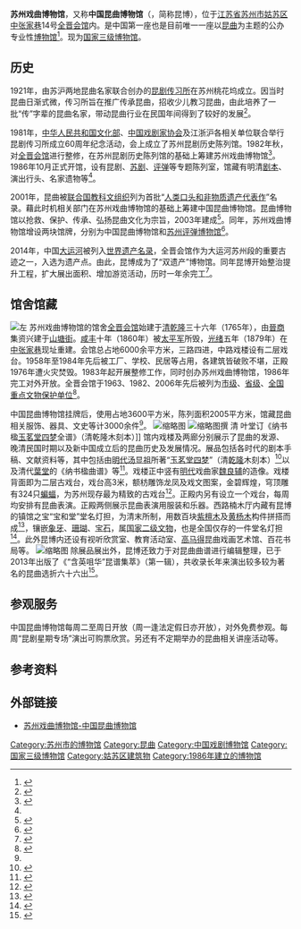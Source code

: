 {{Infobox museum
 |名称    = 中国昆曲博物馆<br />The China Kunqu Museum<br />苏州戏曲博物馆<br />Suzhou Museum of Opera and Theater
 |其他名称= 
 |logo =
 |logosize =
 |logo_caption =
 |图像    =The China Kunqu Museum 180420 01.jpg 
 |图像大小=220px 
 |图像说明=苏州戏曲博物馆正门 
 |map_type= <!-- Template:Location map系列的模板地名，例如China-->
 |latitude=
 |longitude=
 |map_size= <!-- default 220-->
 |map_caption=
 |坐标    = 
 |established    = 苏州戏曲博物馆：1986年<br />中国昆曲博物馆：2003年
 |location    = {{CHN}}[[江苏省|江苏省]][[苏州市|苏州市]][[姑苏区|姑苏区]][[中张家巷|中张家巷]]14号<br />{{Coord|31.3149036|N|120.6316177|E|display=inline,title}}
 |type    = 专业博物馆
 |collections    = <!--藏品类别-->
 |collection_size    = <!--馆藏规模-->
 |visitors    = <!--参观人数-->
 |founder    = <!--建立者-->
 |director    = 郭腊梅
 |owner    = <!--所有者-->
 |website    = [http://www.kunopera.com.cn/IndexKQ.aspx 中国昆曲博物馆]
}}
{{文物保护单位
|级别 = 1
|名称 = 全晋会馆
|子项 = 
|图片 = The China Kunqu Museum 180420 02.jpg
|图片大小 = 220px
|说明 = <!-- 图片说明 -->
|省名 = 
|市/县名 = 
|所在 = [[江苏省|江苏省]][[苏州市|苏州市]][[姑苏区|姑苏区]][[中张家巷|中张家巷]]
|分类 = 古建筑
|时代 = [[清|清]]
|编号 = 6-530
|登录 = [[2006年|2006年]]
|坐标 = 
}}

'''苏州戏曲博物馆'''，又称'''中国昆曲博物馆'''（{{Lang-en|The China Kunqu Museum}}，简称昆博），位于[[江苏省|江苏省]][[苏州市|苏州市]][[姑苏区|姑苏区]][[中张家巷|中张家巷]]14号[[全晋会馆|全晋会馆]]内。是中国第一座也是目前唯一一座以[[昆曲|昆曲]]为主题的公办专业性[[博物馆|博物馆]]<ref>{{Cite web|url=http://paper.people.com.cn/rmrbhwb/html/2016-08/24/content_1706670.htm|title=两岸青少年苏州感受昆曲之美|accessdate=2018-04-23|author=刘欢|date=2016-08-24|work=人民日报海外版|publisher=|deadurl=yes|archiveurl=https://web.archive.org/web/20180507100621/http://paper.people.com.cn/rmrbhwb/html/2016-08/24/content_1706670.htm|archivedate=2018-05-07}}</ref>。现为[[国家三级博物馆|国家三级博物馆]]。

== 历史 ==
1921年，由苏沪两地昆曲名家联合创办的[[昆剧传习所|昆剧传习所]]在苏州桃花坞成立。因当时昆曲日渐式微，传习所旨在推广传承昆曲，招收少儿教习昆曲，由此培养了一批“传”字辈的昆曲名家，带动昆曲行业在民国年间得到了较好的发展<ref>{{Cite book|url=http://www.dfzb.suzhou.gov.cn/database_books_detail.aspx?bid=2188|title=《苏州戏曲志》|last=|first=|publisher=古吴轩出版社|year=1998.10|isbn=9787805743806|location=|pages=|chapter=机构|deadurl=no|archiveurl=https://web.archive.org/web/20180507100618/http://www.dfzb.suzhou.gov.cn/database_books_detail.aspx?bid=2188|archivedate=2018-05-07}}</ref>。

1981年，[[中华人民共和国文化部|中华人民共和国文化部]]、[[中国戏剧家协会|中国戏剧家协会]]及江浙沪各相关单位联合举行昆剧传习所成立60周年纪念活动，会上成立了苏州昆剧历史陈列馆。1982年秋，对[[全晋会馆|全晋会馆]]进行整修，在苏州昆剧历史陈列馆的基础上筹建苏州戏曲博物馆<ref>{{Cite book|url=http://www.dfzb.suzhou.gov.cn/database_books_detail.aspx?bid=2188|title=《苏州戏曲志》|last=|first=|publisher=古吴轩出版社|year=1998.10|isbn=9787805743806|location=|pages=|chapter=综述|deadurl=no|archiveurl=https://web.archive.org/web/20180507100618/http://www.dfzb.suzhou.gov.cn/database_books_detail.aspx?bid=2188|archivedate=2018-05-07}}</ref>。1986年10月正式开馆，设有昆剧、[[苏剧|苏剧]]、[[评弹|评弹]]等专题陈列室，馆藏有明清[[剧本|剧本]]、演出行头、名家遗物等<ref name=":0" />。

2001年，昆曲被[[联合国教科文组织|联合国教科文组织]]列为首批“[[人类口头和非物质遗产代表作|人类口头和非物质遗产代表作]]”名录。藉此时机相关部门在苏州戏曲博物馆的基础上筹建中国昆曲博物馆。昆曲博物馆以抢救、保护、传承、弘扬昆曲文化为宗旨，2003年建成<ref>{{Cite web|url=http://js.ifeng.com/travel/impression/view/detail_2014_11/24/3191495_0.shtml|title=中国昆曲博物馆 赏古老昆曲艺术|accessdate=2018-04-23|author=|date=2014-11-24|work=凤凰网|publisher=}}</ref>。同年，苏州戏曲博物馆增设两块馆牌，分别为中国昆曲博物馆和[[苏州评弹博物馆|苏州评弹博物馆]]<ref name=":0">{{Cite book|title=《苏州市志（1986-2005）》|last=|first=|publisher=江苏凤凰科学技术出版社|year=2014.12|isbn=9787553738857|location=|pages=P.1514}}</ref>。

2014年，中国[[大运河|大运河]]被列入[[世界遗产|世界遗产名录]]，全晋会馆作为大运河苏州段的重要古迹之一，入选为遗产点。由此，昆博成为了“双遗产”博物馆。同年昆博开始整治提升工程，扩大展出面积、增加游览活动，历时一年余完工<ref>{{Cite web|url=http://www.szdushi.com.cn/news/201605/2016189180.shtml|title=让博物馆成为重要的城市文化景观|accessdate=2018-04-23|author=|date=2016-05-17|last=|work=苏州都市网|publisher=|deadurl=no|archiveurl=https://web.archive.org/web/20160520124004/http://www.szdushi.com.cn/news/201605/2016189180.shtml|archivedate=2016-05-20}}</ref>。

== 馆舍馆藏 ==
[[File:The_China_Kunqu_Museum_180420_06.jpg|左]]
苏州戏曲博物馆的馆舍[[全晋会馆|全晋会馆]]始建于[[清朝|清]][[乾隆|乾隆]]三十六年（1765年），由[[晉商|晉商]]集资兴建于[[山塘街|山塘街]]。[[咸丰_(年号)|咸丰]]十年（1860年）被[[太平天国|太平军]]所毁，[[光绪|光绪]]五年（1879年）在[[中张家巷|中张家巷]]现址重建。会馆总占地6000余平方米，三路四进，中路戏楼设有二层戏台。1958年至1984年先后被工厂、学校、民居等占用，各建筑皆破败不堪，正殿1976年遭火灾焚毁。1983年起开展整修工作，同时创办苏州戏曲博物馆，1986年完工对外开放。全晋会馆于1963、1982、2006年先后被列为[[苏州市文物保护单位|市级]]、[[江苏省文物保护单位|省级]]、[[全国重点文物保护单位|全国重点文物保护单位]]<ref>{{Cite book|url=http://www.dfzb.suzhou.gov.cn/database_books_detail.aspx?bid=51|title=《苏州市志》|last=|first=|publisher=江苏人民出版社|year=1995.01|isbn=9787214013835|location=|pages=|chapter=第四十九卷 第三章 第三节}}</ref>。

中国昆曲博物馆挂牌后，使用占地3600平方米，陈列面积2005平方米，馆藏昆曲相关服饰、器具、文史等计3000余件<ref name=":0" />。
[[File:The_China_Kunqu_Museum_180420_07.jpg|缩略图]]
[[File:The_China_Kunqu_Museum_180420_10.jpg|缩略图]]撰 清 叶堂订《纳书楹[[玉茗堂四梦|玉茗堂四梦]]全谱》（清乾隆木刻本）]]
馆内戏楼及两廊分别展示了昆曲的发源、晚清民国时期以及新中国成立后的昆曲历史及发展情况。展品包括各时代的剧本手稿、文献资料等，其中包括由[[明朝|明代]][[汤显祖|汤显祖]]所著“[[玉茗堂四梦|玉茗堂四梦]]”（清[[乾隆|乾隆]]木刻本）<ref>{{Cite web|url=http://www.xijucn.com/html/kunqu/20100517/16921.html|title=昆博推《汤显祖与“临川四梦”》特展|accessdate=2018-04-23|author=|date=2010-05-17|work=戏剧网|publisher=}}</ref>以及清代[[葉堂|葉堂]]的《纳书楹曲谱》等<ref>{{Cite web|url=http://www.kunopera.com.cn/InfoListDetails.aspx?InfoID=238|title=《纳书楹曲谱》|accessdate=2018-04-23|author=|date=2013-12-15|publisher=蘇州戲曲博物館}}</ref>。戏楼正中竖有[[明朝|明代]]戏曲家[[魏良辅|魏良辅]]的造像。戏楼背面即为二层古戏台，戏台高3米，额枋雕饰龙凤及戏文图案，金碧辉煌，穹顶雕有324只[[蝙蝠|蝙蝠]]，为苏州现存最为精致的古戏台<ref>{{Cite book|url=http://www.dfzb.suzhou.gov.cn/database_books_detail.aspx?bid=607|title=《平江区志》|last=|first=|publisher=上海社会科学院出版社|year=2006.11|isbn=9787806818671|location=|pages=|chapter=第四卷 第二章 第四节|deadurl=no|archiveurl=https://web.archive.org/web/20180507100620/http://www.dfzb.suzhou.gov.cn/database_books_detail.aspx?bid=607|archivedate=2018-05-07}}</ref>。正殿内另有设立一个戏台，每周均安排有昆曲表演。正殿两侧展示昆曲表演用服装和乐器。西路楠木厅内藏有昆博的镇馆之宝“宝和堂”堂名灯担，为清末所制，用数百块[[紫檀木|紫檀木]]及[[黃楊木|黄杨木]]构件拼搭而成<ref>{{Cite web|url=http://shoucang.hexun.com/2015-10-27/180139130.html|title=全国首次南北戏曲联展将亮相南博 展示文物“宝和堂”安装整整花10天|accessdate=2018-04-23|author=|date=2015-10-27|work=和讯网|publisher=|archive-url=https://web.archive.org/web/20180507221435/http://shoucang.hexun.com/2015-10-27/180139130.html|archive-date=2018-05-07|dead-url=yes}}</ref>，镶嵌[[象牙|象牙]]、[[珊瑚|珊瑚]]、[[宝石|宝石]]，属[[国家二级文物|国家二级文物]]，也是全国仅存的一件堂名灯担<ref>{{Cite web|url=http://www.kunopera.com.cn/InfoListDetails.aspx?InfoID=234|title=“与古人交”昆曲史展厅及清末民初“宝和堂”堂名担|accessdate=2018-04-23|author=|date=2013-12-28|work=苏州戏曲博物馆|publisher=|deadurl=no|archiveurl=https://web.archive.org/web/20170228010859/http://kunopera.com.cn/InfoListDetails.aspx?InfoID=234|archivedate=2017-02-28}}</ref>。此外昆博内还设有视听欣赏室、教育活动室、[[高马得|高马得]]昆曲戏画艺术馆、百花书局等。
[[File:The_China_Kunqu_Museum_180420_08.jpg|缩略图]]
除展品展出外，昆博还致力于对昆曲曲谱进行编辑整理，已于2013年出版了《“含英咀华”昆谱集萃》（第一辑），共收录长年来演出较多较为著名的昆曲选折六十六出<ref>{{Cite web|url=http://news.eastday.com/csj/2013-09-23/769085.html|title=中国昆曲博物馆致力于昆曲曲谱收藏形成体系|accessdate=2018-04-23|author=|date=2013-09-23|last=|work=东方网|publisher=|deadurl=no|archiveurl=https://web.archive.org/web/20180507100619/http://news.eastday.com/csj/2013-09-23/769085.html|archivedate=2018-05-07}}</ref>。

== 参观服务 ==
中国昆曲博物馆每周二至周日开放（周一逢法定假日亦开放），对外免费参观。每周“昆剧星期专场”演出可购票欣赏。另还有不定期举办的昆曲相关讲座活动等。

== 参考资料 ==
{{Reflist}}

== 外部链接 ==
{{commonscat|The China Kunqu Museum}}
* [http://www.kunopera.com.cn/IndexKQ.aspx 苏州戏曲博物馆-中国昆曲博物馆]

{{苏州博物馆列表}}
{{normdaten}}
{{DEFAULTSORT:}}
[[Category:苏州市的博物馆|Category:苏州市的博物馆]]
[[Category:昆曲|Category:昆曲]]
[[Category:中国戏剧博物馆|Category:中国戏剧博物馆]]
[[Category:国家三级博物馆|Category:国家三级博物馆]]
[[Category:姑苏区建筑物|Category:姑苏区建筑物]]
[[Category:1986年建立的博物馆|Category:1986年建立的博物馆]]